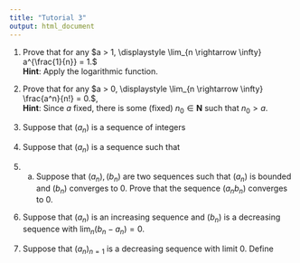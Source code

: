 ```yaml
---
title: "Tutorial 3"
output: html_document
---
```


1. Prove that for any $a > 1, \displaystyle \lim_{n \rightarrow \infty} a^{\frac{1}{n}} = 1.$  
    **Hint**: Apply the logarithmic function.  
    
    
2. Prove that for any $a > 0, \displaystyle \lim_{n \rightarrow \infty} \frac{a^n}{n!} = 0.$,  
    **Hint**: Since $a$ fixed, there is some (fixed) $n_0 \in \mathbf{N}$ such that $n_0 > a.$    
    
    
3. Suppose that $(a_n)$ is a sequence of integers  

4. Suppose that $(a_n)$ is a sequence such that  

5. (a) Suppose that $(a_n), (b_n)$ are two sequences such that $(a_n)$ is bounded and $(b_n)$ converges to 0. Prove that the sequence $(a_n b_n)$ converges to 0.  

6. Suppose that $(a_n)$ is an increasing sequence and $(b_n)$ is a decreasing sequence with $\lim_n (b_n - a_n) = 0$.  

7. Suppose that $(a_n)_{n=1}$ is a decreasing sequence with limit 0. Define